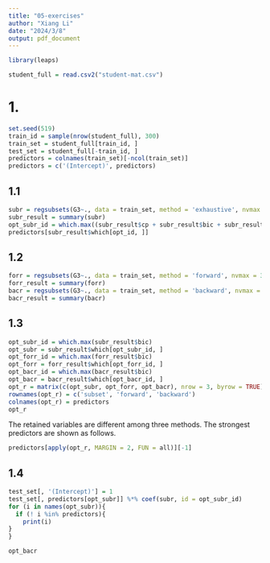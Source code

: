 ```yaml
---
title: "05-exercises"
author: "Xiang Li"
date: "2024/3/8"
output: pdf_document
---
```

```r
library(leaps)
```
```r
student_full = read.csv2("student-mat.csv")
```
# 1.
```r
set.seed(519)
train_id = sample(nrow(student_full), 300)
train_set = student_full[train_id, ]
test_set = student_full[-train_id, ]
predictors = colnames(train_set)[-ncol(train_set)]
predictors = c('(Intercept)', predictors)
```
## 1.1
```r
subr = regsubsets(G3~., data = train_set, method = 'exhaustive', nvmax = 12)
subr_result = summary(subr)
opt_subr_id = which.max((subr_result$cp + subr_result$bic + subr_result$adjr2)/3)
predictors[subr_result$which[opt_id, ]]
```
## 1.2
```r
forr = regsubsets(G3~., data = train_set, method = 'forward', nvmax = 33)
forr_result = summary(forr)
bacr = regsubsets(G3~., data = train_set, method = 'backward', nvmax = 33)
bacr_result = summary(bacr)
```
## 1.3
```r
opt_subr_id = which.max(subr_result$bic)
opt_subr = subr_result$which[opt_subr_id, ]
opt_forr_id = which.max(forr_result$bic)
opt_forr = forr_result$which[opt_forr_id, ]
opt_bacr_id = which.max(bacr_result$bic)
opt_bacr = bacr_result$which[opt_bacr_id, ]
opt_r = matrix(c(opt_subr, opt_forr, opt_bacr), nrow = 3, byrow = TRUE)
rownames(opt_r) = c('subset', 'forward', 'backward')
colnames(opt_r) = predictors
opt_r
```
The retained variables are different among three methods. The strongest predictors are shown as follows.
```r
predictors[apply(opt_r, MARGIN = 2, FUN = all)][-1]
```
## 1.4
```r
test_set[, '(Intercept)'] = 1
test_set[, predictors[opt_subr]] %*% coef(subr, id = opt_subr_id)
for (i in names(opt_subr)){
  if (! i %in% predictors){
    print(i)
}
}
```
```r
opt_bacr
```
